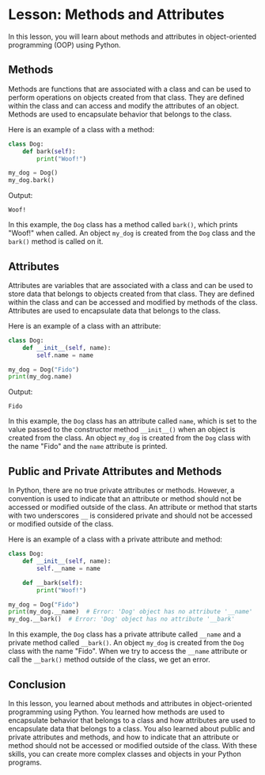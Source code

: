 # Lesson: Methods and Attributes

In this lesson, you will learn about methods and attributes in object-oriented programming (OOP) using Python.

## Methods

Methods are functions that are associated with a class and can be used to perform operations on objects created from that class. They are defined within the class and can access and modify the attributes of an object. Methods are used to encapsulate behavior that belongs to the class.

Here is an example of a class with a method:

```python
class Dog:
    def bark(self):
        print("Woof!")

my_dog = Dog()
my_dog.bark()
```

Output:
```
Woof!
```

In this example, the `Dog` class has a method called `bark()`, which prints "Woof!" when called. An object `my_dog` is created from the `Dog` class and the `bark()` method is called on it.

## Attributes

Attributes are variables that are associated with a class and can be used to store data that belongs to objects created from that class. They are defined within the class and can be accessed and modified by methods of the class. Attributes are used to encapsulate data that belongs to the class.

Here is an example of a class with an attribute:

```python
class Dog:
    def __init__(self, name):
        self.name = name

my_dog = Dog("Fido")
print(my_dog.name)
```

Output:
```
Fido
```

In this example, the `Dog` class has an attribute called `name`, which is set to the value passed to the constructor method `__init__()` when an object is created from the class. An object `my_dog` is created from the `Dog` class with the name "Fido" and the `name` attribute is printed.

## Public and Private Attributes and Methods

In Python, there are no true private attributes or methods. However, a convention is used to indicate that an attribute or method should not be accessed or modified outside of the class. An attribute or method that starts with two underscores `__` is considered private and should not be accessed or modified outside of the class.

Here is an example of a class with a private attribute and method:

```python
class Dog:
    def __init__(self, name):
        self.__name = name

    def __bark(self):
        print("Woof!")

my_dog = Dog("Fido")
print(my_dog.__name)  # Error: 'Dog' object has no attribute '__name'
my_dog.__bark()  # Error: 'Dog' object has no attribute '__bark'
```

In this example, the `Dog` class has a private attribute called `__name` and a private method called `__bark()`. An object `my_dog` is created from the `Dog` class with the name "Fido". When we try to access the `__name` attribute or call the `__bark()` method outside of the class, we get an error.

## Conclusion

In this lesson, you learned about methods and attributes in object-oriented programming using Python. You learned how methods are used to encapsulate behavior that belongs to a class and how attributes are used to encapsulate data that belongs to a class. You also learned about public and private attributes and methods, and how to indicate that an attribute or method should not be accessed or modified outside of the class. With these skills, you can create more complex classes and objects in your Python programs.
